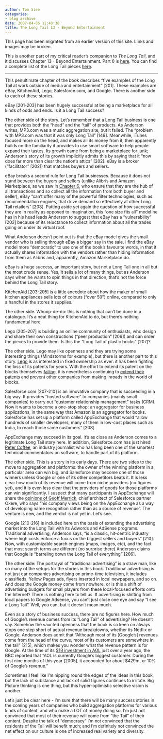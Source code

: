 ```yaml
---
author: Tom Slee
categories:
- blog archive
date: 2007-04-06 12:40:38
title: The Long Tail 13 - Beyond Entertainment
---
```


::: {.callout-note}

This page has been migrated from an earlier version of this site. 
Links and images may be broken.

:::



				

This is another part of my critical reader's companion to _The Long Tail_, and it discusses Chapter 13 - Beyond Entertainment. Part 0 is [here](http://whimsley.typepad.com/whimsley/2007/02/my_next_several.html). You can find a complete list of the Long Tail pieces [here](http://whimsley.typepad.com/whimsley/2007/03/the_long_tail_l.html).

* * *

This penultimate chapter of the book describes "five examples of the Long Tail at work outside of media and entertainment" [201]. These examples are eBay, KitchenAid, Lego, Salesforce.com, and Google. There is another side to each of these stories. 




eBay [201-203] has been hugely successful at being a marketplace for all kinds of odds and ends. Is it a Long Tail success?




The other side of the story. Let's remember that a Long Tail business is one that provides both the "head" and the "tail" of products. As Anderson writes, MP3.com was a music aggregation site, but it failed. The "problem with MP3.com was that it was only Long Tail" [149]. Meanwhile, iTunes focused more on the head, and makes all its money from it, then apparently builds on the familiarity it provides to use smart software to help people expand their tastes. Its growth came from being a marketplace for junk; Anderson's story of its growth implicitly admits this by saying that it "now does far more than clear the nation's attics" [202]. eBay is a broker ("facilitator" [202]) that matches buyers and sellers.




eBay breaks a second rule for Long Tail businesses. Because it does not stand between the buyers and sellers (unlike Alibris and Amazon Marketplace, as we saw in [Chapter 6](http://whimsley.typepad.com/whimsley/2007/03/new_marketplace.html), who ensure that they are the hub of all transactions and so collect all the information from both buyer and seller), eBay "can't offer many of the powerful filter technologies, such as recommendation engines, that drive demand so effectively at other Long Tail retailers" [203]. Putting aside yet again the question of how successful they are in reality as opposed to imagination, this "one size fits all" model he has in his head leads Anderson to suggest that eBay has a "vulnerability" [203] because of its reluctance to collect information about all the trades going on under its virtual roof.




What Anderson doesn't point out is that the eBay model gives the small vendor who is selling through eBay a bigger say in the sale. I find the eBay model more "democratic" to use one of the book's favourite words, in that it actually shares information with the vendors rather than hiding information from them as Alibris and, apparently, Amazon Marketplace do.




eBay is a huge success, an important story, but not a Long Tail one in all but the most crude sense. Yes, it sells a lot of many things, but as Anderson says when he wants to spin things in that direction, that's not the force behind the Long Tail story.




KitchenAid [203-205] is a little anecdote about how the maker of small kitchen appliances sells lots of colours ("over 50") online, compared to only a handful in the stores it supplies.




The other side. Whoop-de-do: this is nothing that can't be done in a catalogue. It's a neat thing for KitchenAid to do, but there's nothing fundamental here.




Lego [205-207] is building an online community of enthusiasts, who design and share their own constructions ("peer production" [206]) and can order the pieces to provide them. Is this the "Long Tail of plastic bricks" [207]?




The other side. Lego may like openness and they are trying some interesting things (Mindstorms for example), but there is another part to this story. [Lego](http://en.wikipedia.org/wiki/Lego_Group#Trademark_and_patents) is as interested in fixed ownership as ever: it has been fighting the loss of its patents for years. With the effort to extend its patent on the blocks themselves [failing](http://www.michaelgeist.ca/index.php?option=com_content&task=view&id=1014&Itemid=89&nsub=), it is nevertheless continuing to [extend their patents](http://www.iht.com/articles/2005/02/02/business/lego.php) and prevent other companies from making inroads in the world of blocks.




Salesforce.com [207-210] is an innovative company that is succeeding in a big way. It provides "hosted software" to companies (mainly small companies) to carry out "customer relationship management" tasks (CRM). Now it wants to become a one-stop shop: an aggregator for business applications, in the same way that Amazon is an aggregator for books. Salesforce has set up a platform called AppExchange that would "allow hundreds of smaller developers, many of them in low-cost places such as India, to reach those same customers" [208]. 




AppExchange may succeed in its goal. It's as close as Anderson comes to a legitimate Long Tail story here. In addition, Salesforce.com has just hired [Peter Coffee](http://blog.sforce.com/sforce/2007/01/apex_and_pure_v.html), an industry journalist who has long been one of the smartest technical commentators on software, to handle part of its platform.




The other side. This is a story in its early days. There are two sides to the move to aggregation and platforms: the owner of the winning platform in a particular area can win big, and Salesforce may become one of those winners unless Google or one of its other competitors beats it. It is less clear how much of its revenue will come from niche providers (no figures yet), and it is even less clear that the providers of goods for those platforms can win significantly. I suspect that many participants in AppExchange will share the [opinions of Geoff Merrick](http://www.internetnews.com/ent-news/article.php/3662481), chief architect of Salesforce partner Okere, who says "his company views being on the AppExchange as a way of developing name recognition rather than as a source of revenue". The venture is new, and the verdict is not yet in. Let's see.




Google [210-216] is included here on the basis of extending the advertising market into the Long Tail with its Adwords and AdSense programs. Traditional advertising, Anderson says, "is a classic, hit-centric industry where high costs enforce a focus on the biggest sellers and buyers" [210]. Now, with customizable search engines (maps, images, etc), and the fact that most search terms are different (no surprise there) Anderson claims that Google is "barreling down the Long Tail of everything" [206]. 




The other side: The portrayal of "traditional advertising" is a straw man, like so many of the setups for the stories in this book. Traditional advertising is not just car companies advertising on prime-time television, it includes classifieds, Yellow Pages ads, flyers inserted in local newpapers, and so on. And does the Google money come from nowhere, or is this a shift of advertising budgets for small players from these local-focused efforts onto the Internet? There is nothing here to tell us. If advertising is shifting from local papers to Google Adsense, you can't just close one eye and say "I see a Long Tail". Well, you can, but it doesn't mean much.




Even as a story of business success, there are no figures here. How much of Google's revenue comes from its "Long Tail" of advertising? He doesn't say. Somehow the vaunted openness that the book is so keen on always stops one step short of actual revenue breakdowns, whether its Netflix or Google. Anderson does admit that "Although most of its [Google's] revenues come from the head of the curve, most of its customers are somewhere in the tail" [215], which makes you wonder what the revenue pattern is for Google. At the time of its [$1B investment in AOL](http://news.bbc.co.uk/2/hi/business/4547672.stm) just over a year ago, the BBC reported that "AOL is currently Google's biggest customer. During the first nine months of this year [2005], it accounted for about $429m, or 10% of Google's revenue."




Sometimes I feel like I'm nipping round the edges of the ideas in this book, but the lack of substance and lack of solid figures continues to irritate. Big Picture thinking is one thing, but this hyper-optimistic selective vision is another. 




Let's just be clear here - I'm sure that there will be many success stories in the coming years of companies who build aggregation platforms for various kinds of content, and who make a LOT of money doing so. I'm just not convinced that most of their revenue will come from "the Tail" of their content. Despite the talk of "democracy" I'm not convinced that the residents of the Tail will benefit much; and I'm definitely not convinced the net effect on our culture is one of increased real variety and diversity.


		
